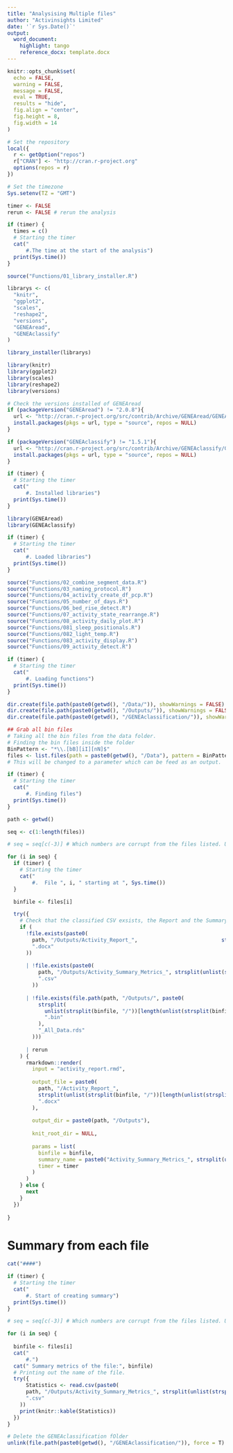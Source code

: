 ---
title: "Analysising Multiple files"
author: "Activinsights Limited"
date: '`r Sys.Date()`'
output:
  word_document:
    highlight: tango
    reference_docx: template.docx
---

```{r, include = FALSE}
knitr::opts_chunk$set(
  echo = FALSE,
  warning = FALSE,
  message = FALSE,
  eval = TRUE,
  results = "hide",
  fig.align = "center",
  fig.height = 8,
  fig.width = 14
)

# Set the repository
local({
  r <- getOption("repos")
  r["CRAN"] <- "http://cran.r-project.org"
  options(repos = r)
})

# Set the timezone 
Sys.setenv(TZ = "GMT")
```

```{r Setting Variables, results = 'asis'}
timer <- FALSE
rerun <- FALSE # rerun the analysis

if (timer) {
  times = c()
  # Starting the timer
  cat("
      #.The time at the start of the analysis")
  print(Sys.time())
}
```

```{r Installing Libraries, eval = TRUE, results = 'hide', warning = FALSE, message = FALSE}

source("Functions/01_library_installer.R")

librarys <- c(
  "knitr",
  "ggplot2",
  "scales",
  "reshape2",
  "versions", 
  "GENEAread",
  "GENEAclassify"
)

library_installer(librarys)

library(knitr)
library(ggplot2)
library(scales)
library(reshape2)
library(versions) 

# Check the versions installed of GENEAread 
if (packageVersion("GENEAread") != "2.0.8"){
  url <- "http://cran.r-project.org/src/contrib/Archive/GENEAread/GENEAread_2.0.8.tar.gz"
  install.packages(pkgs = url, type = "source", repos = NULL)
}

if (packageVersion("GENEAclassify") != "1.5.1"){
  url <- "http://cran.r-project.org/src/contrib/Archive/GENEAclassify/GENEAclassify_1.5.1.tar.gz"
  install.packages(pkgs = url, type = "source", repos = NULL)
}

if (timer) {
  # Starting the timer
  cat("
      #. Installed libraries")
  print(Sys.time())
}
```

```{r loading packages, results = 'hide', warning = FALSE, message = FALSE, echo = FALSE}
library(GENEAread)
library(GENEAclassify)

if (timer) {
  # Starting the timer
  cat("
      #. Loaded libraries")
  print(Sys.time())
}
```

```{r All functions from source}

source("Functions/02_combine_segment_data.R")
source("Functions/03_naming_protocol.R")
source("Functions/04_activity_create_df_pcp.R")
source("Functions/05_number_of_days.R")
source("Functions/06_bed_rise_detect.R")
source("Functions/07_activity_state_rearrange.R")
source("Functions/08_activity_daily_plot.R")
source("Functions/081_sleep_positionals.R")
source("Functions/082_light_temp.R")
source("Functions/083_activity_display.R")
source("Functions/09_activity_detect.R")

if (timer) {
  # Starting the timer
  cat("
      #. Loading functions")
  print(Sys.time())
}

```

```{r Check folders exist}
dir.create(file.path(paste0(getwd(), "/Data/")), showWarnings = FALSE) # Calibration values
dir.create(file.path(paste0(getwd(), "/Outputs/")), showWarnings = FALSE) # Output reports
dir.create(file.path(paste0(getwd(), "/GENEAclassification/")), showWarnings = FALSE) # CSV values for decisions
```

```{r Finding all the bin files in the directory, results = 'hide', warning = FALSE, message = FALSE, echo = FALSE, eval = TRUE}
## Grab all bin files
# Taking all the bin files from the data folder.
# Finding the bin files inside the folder
BinPattern <- "*\\.[bB][iI][nN]$"
files <- list.files(path = paste0(getwd(), "/Data"), pattern = BinPattern, full.names = TRUE)
# This will be changed to a parameter which can be feed as an output.

if (timer) {
  # Starting the timer
  cat("
      #. Finding files")
  print(Sys.time())
}
```

```{r}
path <- getwd()

seq <- c(1:length(files))

# seq = seq[c(-3)] # Which numbers are corrupt from the files listed. Use this line to skip a file. Make sure to update on line 216 as well.

for (i in seq) {
  if (timer) {
    # Starting the timer
    cat("
        #.  File ", i, " starting at ", Sys.time())
  }

  binfile <- files[i]

  try({
    # Check that the classified CSV exsists, the Report and the Summary Metrics
    if (
      !file.exists(paste0(
        path, "/Outputs/Activity_Report_",                           strsplit(unlist(strsplit(binfile, "/"))[length(unlist(strsplit(binfile, "/")))], ".bin")[[1]],
        ".docx"
      ))
  
      | !file.exists(paste0(
          path, "/Outputs/Activity_Summary_Metrics_", strsplit(unlist(strsplit(binfile, "/"))[length(unlist(strsplit(binfile, "/")))], ".bin")[[1]],
          ".csv"
        ))
  
      | !file.exists(file.path(path, "/Outputs/", paste0(
          strsplit(
            unlist(strsplit(binfile, "/"))[length(unlist(strsplit(binfile, "/")))],
            ".bin"
          ),
          "_All_Data.rds"
        )))
  
      | rerun
    ) {
      rmarkdown::render(
        input = "activity_report.rmd",
  
        output_file = paste0(
          path, "/Activity_Report_",
          strsplit(unlist(strsplit(binfile, "/"))[length(unlist(strsplit(binfile, "/")))], ".bin")[[1]],
          ".docx"
        ),
  
        output_dir = paste0(path, "/Outputs"),
  
        knit_root_dir = NULL,
  
        params = list(
          binfile = binfile,
          summary_name = paste0("Activity_Summary_Metrics_", strsplit(unlist(strsplit(binfile, "/"))[length(unlist(strsplit(binfile, "/")))], ".bin")[[1]]),
          timer = timer
        )
      )
    } else {
      next
    }
  })
  
}
```

# Summary from each file

```{r, results = 'asis'}
cat("####")

if (timer) {
  # Starting the timer
  cat("
      #. Start of creating summary")
  print(Sys.time())
}

# seq = seq[c(-3)] # Which numbers are corrupt from the files listed. Use this line to skip a file. Make sure to update on line 145 as well.

for (i in seq) {
  
  binfile <- files[i]
  cat("
      #.")
  cat(" Summary metrics of the file:", binfile)
  # Printing out the name of the file.
  try({
      Statistics <- read.csv(paste0(
      path, "/Outputs/Activity_Summary_Metrics_", strsplit(unlist(strsplit(binfile, "/"))[length(unlist(strsplit(binfile, "/")))], ".bin")[[1]],
      ".csv"
    ))
    print(knitr::kable(Statistics))
  })
}

# Delete the GENEAclassification fOlder
unlink(file.path(paste0(getwd(), "/GENEAclassification/")), force = T)
```

